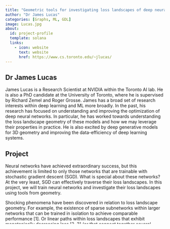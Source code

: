 ```yaml
---
title: "Geometric tools for investigating loss landscapes of deep neural networks"
author: "Dr James Lucas"
categories: [Graphs, ML, GDL]
image: Lucas.jpg
about:
  id: project-profile
  template: solana
  links:
    - icon: website
      text: website
      href: https://www.cs.toronto.edu/~jlucas/
---
```

## Dr James Lucas
James Lucas is a Research Scientist at NVIDIA within the Toronto AI lab. He is also a PhD candidate at the University of Toronto, where he is supervised by Richard Zemel and Roger Grosse. James has a broad set of research interests within deep learning and ML more broadly. In the past, his research has focused on understanding and improving the optimization of deep neural networks. In particular, he has worked towards understanding the loss landscape geometry of these models and how we may leverage their properties in practice. He is also excited by deep generative models for 3D geometry and improving the data-efficiency of deep learning systems.

## Project
Neural networks have achieved extraordinary success, but this achievement is limited to only those networks that are trainable with stochastic gradient descent (SGD). What is special about these networks? At the very least, SGD can effectively traverse their loss landscapes. In this project, we will train neural networks and investigate their loss landscapes using tools from geometry.

Shocking phenomena have been discovered in relation to loss landscape geometry. For example, the existence of sparse subnetworks within larger networks that can be trained in isolation to achieve comparable performance [1]. Or linear paths within loss landscapes that exhibit monotonically decreasing loss [2, 3] (or that connect together several minima [4, 5]). Explaining these phenomena is challenging because loss landscapes in deep learning are extremely high dimensional and come with minimal guarantees on their geometric structure. However, in practice, we observe a surprisingly rich structure in the loss landscapes of neural networks.

We will review existing work that has successfully utilized geometric tools to better understand deep neural networks (for example, [3,6]). While this project will have its roots in deep learning theory, there will be a significant element of empirical analysis as we implement and evaluate standard deep learning architectures. Some general questions that we may hope to address include: how does the geometry around initialization differ from that at local minima? How does the geometry at initialization shape optimization? Can we identify global structure in the loss landscapes of neural networks?

References
[1] The Lottery Ticket Hypothesis: Finding Sparse, Trainable Neural Networks, Frankle & Carbin. ICLR 2019
[2] Qualitatively characterizing neural network optimization problems, Goodfellow et al. ICLR 2015
[3] Analyzing Monotonic Linear Interpolation in Neural Network Loss Landscapes, Lucas et al. ICML 2021
[4] Topology and geometry of half-rectified network optimization, Freeman & Bruna. ICLR 2017
[5] Linear mode connectivity and the lottery ticket hypothesis, Frankle et al. ICML 2020
[6] Exponential expressivity in deep neural networks through transient chaos, Poole et al. NeurIPS 2016
